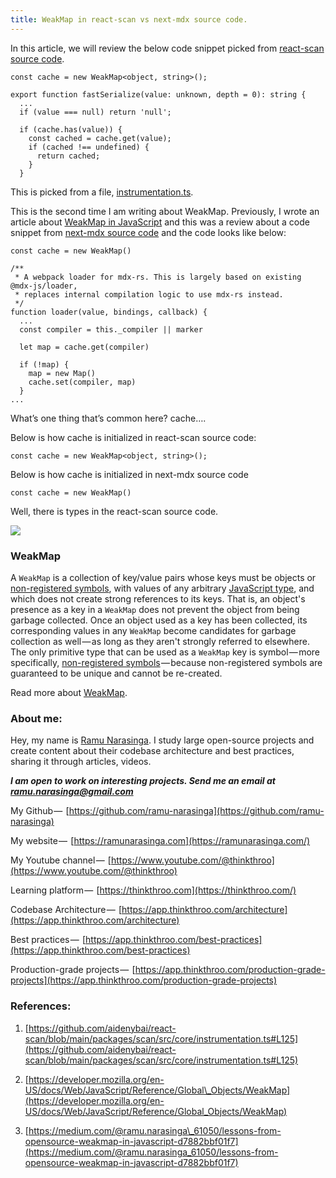 ```yaml
---
title: WeakMap in react-scan vs next-mdx source code.
---
```


In this article, we will review the below code snippet picked from [react-scan source code](https://github.com/aidenybai/react-scan/blob/main/packages/scan/src/core/instrumentation.ts#L125).

```plaintext
const cache = new WeakMap<object, string>();

export function fastSerialize(value: unknown, depth = 0): string {
  ...
  if (value === null) return 'null';

  if (cache.has(value)) {
    const cached = cache.get(value);
    if (cached !== undefined) {
      return cached;
    }
  }
```

This is picked from a file, [instrumentation.ts](https://github.com/aidenybai/react-scan/blob/main/packages/scan/src/core/instrumentation.ts#L125).

This is the second time I am writing about WeakMap. Previously, I wrote an article about [WeakMap in JavaScript](https://medium.com/@ramu.narasinga_61050/lessons-from-opensource-weakmap-in-javascript-d7882bbf01f7) and this was a review about a code snippet from [next-mdx source code](https://github.com/vercel/next.js/blob/d01d6d9c35a8c2725b3d74c1402ab76d4779a6cf/packages/next-mdx/mdx-rs-loader.js#L21) and the code looks like below:

```plaintext
const cache = new WeakMap()

/**
 * A webpack loader for mdx-rs. This is largely based on existing @mdx-js/loader,
 * replaces internal compilation logic to use mdx-rs instead.
 */
function loader(value, bindings, callback) {
  ...
  const compiler = this._compiler || marker

  let map = cache.get(compiler)

  if (!map) {
    map = new Map()
    cache.set(compiler, map)
  }
...
```

What’s one thing that’s common here? cache….

Below is how cache is initialized in react-scan source code:

```plaintext
const cache = new WeakMap<object, string>();
```

Below is how cache is initialized in next-mdx source code

```plaintext
const cache = new WeakMap()
```

Well, there is types in the react-scan source code.

![](https://cdn-images-1.medium.com/max/1000/1*lV-WiaxBu7Z5gevwBnEBtg.png)

### WeakMap

A `WeakMap` is a collection of key/value pairs whose keys must be objects or [non-registered symbols](https://developer.mozilla.org/en-US/docs/Web/JavaScript/Reference/Global_Objects/Symbol#shared_symbols_in_the_global_symbol_registry), with values of any arbitrary [JavaScript type](https://developer.mozilla.org/en-US/docs/Web/JavaScript/Guide/Data_structures), and which does not create strong references to its keys. That is, an object's presence as a key in a `WeakMap` does not prevent the object from being garbage collected. Once an object used as a key has been collected, its corresponding values in any `WeakMap` become candidates for garbage collection as well — as long as they aren't strongly referred to elsewhere. The only primitive type that can be used as a `WeakMap` key is symbol — more specifically, [non-registered symbols](https://developer.mozilla.org/en-US/docs/Web/JavaScript/Reference/Global_Objects/Symbol#shared_symbols_in_the_global_symbol_registry) — because non-registered symbols are guaranteed to be unique and cannot be re-created.

Read more about [WeakMap](https://developer.mozilla.org/en-US/docs/Web/JavaScript/Reference/Global_Objects/WeakMap).

### About me:

Hey, my name is [Ramu Narasinga](https://ramunarasinga.com). I study large open-source projects and create content about their codebase architecture and best practices, sharing it through articles, videos.

***I am open to work on interesting projects. Send me an email at ramu.narasinga@gmail.com***

My Github —  [https://github.com/ramu-narasinga](https://github.com/ramu-narasinga)

My website —  [https://ramunarasinga.com](https://ramunarasinga.com/)

My Youtube channel —  [https://www.youtube.com/@thinkthroo](https://www.youtube.com/@thinkthroo)

Learning platform —  [https://thinkthroo.com](https://thinkthroo.com/)

Codebase Architecture —  [https://app.thinkthroo.com/architecture](https://app.thinkthroo.com/architecture)

Best practices —  [https://app.thinkthroo.com/best-practices](https://app.thinkthroo.com/best-practices)

Production-grade projects —  [https://app.thinkthroo.com/production-grade-projects](https://app.thinkthroo.com/production-grade-projects)

### References:

1. [https://github.com/aidenybai/react-scan/blob/main/packages/scan/src/core/instrumentation.ts#L125](https://github.com/aidenybai/react-scan/blob/main/packages/scan/src/core/instrumentation.ts#L125)
    
2. [https://developer.mozilla.org/en-US/docs/Web/JavaScript/Reference/Global\_Objects/WeakMap](https://developer.mozilla.org/en-US/docs/Web/JavaScript/Reference/Global_Objects/WeakMap)
    
3. [https://medium.com/@ramu.narasinga\_61050/lessons-from-opensource-weakmap-in-javascript-d7882bbf01f7](https://medium.com/@ramu.narasinga_61050/lessons-from-opensource-weakmap-in-javascript-d7882bbf01f7)